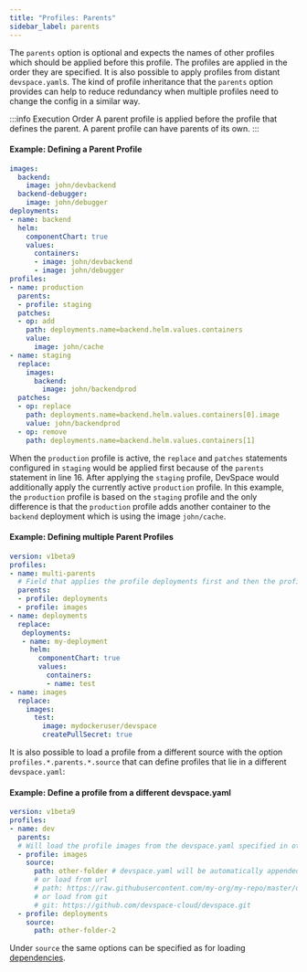 ```yaml
---
title: "Profiles: Parents"
sidebar_label: parents
---
```


The `parents` option is optional and expects the names of other profiles which should be applied before this profile.
The profiles are applied in the order they are specified. It is also possible to apply profiles from distant `devspace.yaml`s. 
The kind of profile inheritance that the `parents` option provides can help to reduce redundancy when multiple profiles need to change the config in a similar way.

:::info Execution Order
A parent profile is applied before the profile that defines the parent. A parent profile can have parents of its own.
:::

#### Example: Defining a Parent Profile
```yaml {16-17}
images:
  backend:
    image: john/devbackend
  backend-debugger:
    image: john/debugger
deployments:
- name: backend
  helm:
    componentChart: true
    values:
      containers:
      - image: john/devbackend
      - image: john/debugger
profiles:
- name: production
  parents: 
  - profile: staging
  patches:
  - op: add
    path: deployments.name=backend.helm.values.containers
    value:
      image: john/cache
- name: staging
  replace:
    images:
      backend:
        image: john/backendprod
  patches:
  - op: replace
    path: deployments.name=backend.helm.values.containers[0].image
    value: john/backendprod
  - op: remove
    path: deployments.name=backend.helm.values.containers[1]
```
When the `production` profile is active, the `replace` and `patches` statements configured in `staging` would be applied first because of the `parents` statement in line 16. After applying the `staging` profile, DevSpace would additionally apply the currently active `production` profile. In this example, the `production` profile is based on the `staging` profile and the only difference is that the `production` profile adds another container to the `backend` deployment which is using the image `john/cache`.

#### Example: Defining multiple Parent Profiles
```yaml
version: v1beta9
profiles:
- name: multi-parents
  # Field that applies the profile deployments first and then the profile images
  parents:
  - profile: deployments
  - profile: images
- name: deployments
  replace:
   deployments:
   - name: my-deployment
     helm:
       componentChart: true
       values:
         containers:
         - name: test
- name: images
  replace:
    images:
      test:
        image: mydockeruser/devspace
        createPullSecret: true
```


It is also possible to load a profile from a different source with the option `profiles.*.parents.*.source` that can define profiles that lie in a different `devspace.yaml`:

#### Example: Define a profile from a different devspace.yaml
```yaml
version: v1beta9
profiles:
- name: dev
  parents:
  # Will load the profile images from the devspace.yaml specified in other-folder/devspace.yaml
  - profile: images
    source:
      path: other-folder # devspace.yaml will be automatically appended to the path (same syntax as with dependencies)
      # or load from url
      # path: https://raw.githubusercontent.com/my-org/my-repo/master/devspace.yaml
      # or load from git
      # git: https://github.com/devspace-cloud/devspace.git 
  - profile: deployments
    source:
      path: other-folder-2
```

Under `source` the same options can be specified as for loading [dependencies](../configuration/dependencies/basics.mdx). 